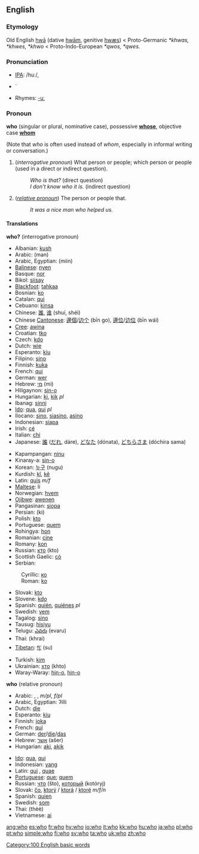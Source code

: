 ==English==

{{rank|me|an|we|43|who|said|would|been}}

===Etymology===
Old English [[hwa|hwā]] (dative [[hwam|hwām]], genitive [[hwæs]]) < Proto-Germanic ''*khwas, *khwes, *khwo'' < Proto-Indo-European ''*qwos, *qwes''.

===Pronunciation===
* [[Wiktionary:Pronunciation_key|IPA]]: /huː/, {{SAMPA|/hu:/}}
*{{audio|en-us-who.ogg|Audio (US)}}`
*Rhymes: [[Rhymes:English:-uː|-uː]]

===Pronoun===
'''who''' (singular or plural, nominative case), possessive '''[[whose]]''', objective case '''[[whom]]'''

(Note that ''who'' is often used instead of ''whom'', especially in informal writing or conversation.)

# (''interrogative pronoun'') What person or people; which person or people (used in a direct or indirect question).
#:''Who is that?'' (direct question)
#:''I don't know who it is.'' (indirect question)
# (''[[relative pronoun]]'') The person or people that.
#:''It was a nice man who helped us.''

====Translations====
'''who?''' (interrogative pronoun)
{{top}}
*Albanian: [[kush]]
*Arabic: {{ARchar|[[من|مَنْ]]}} (man)
*Arabic, Egyptian: {{ARchar|[[مين]]}} (miin)
*[[Balinese]]: [[nyen]]
*Basque: [[nor]]
*Bikol: [[siisay]]
*[[Blackfoot]]: [[tahkaa]]
*Bosnian: [[ko#Bosnian|ko]]
*Catalan: [[qui]]
*Cebuano: [[kinsa]]
*Chinese: [[誰]], [[谁]] (shuí, shéi)
*Chinese [[Cantonese]]: [[邊個]]/[[边个]] (bīn go), [[邊位]]/[[边位]] (bīn wái)
*[[Cree]]: [[awina]]
*Croatian: [[tko#Croatian|tko]]
*Czech: [[kdo]]
*Dutch: [[wie]]
*Esperanto: [[kiu]]
*Filipino: [[sino]]
*Finnish: [[kuka]]
*French: [[qui]]
*German: [[wer]]
*Hebrew: [[מי]] (mi)
*Hiligaynon: [[sin-o]]
*Hungarian: [[ki]], [[kik]] ''pl''
*Ibanag: [[sinni]]
*[[Ido]]: [[qua]], [[qui]] ''pl''
*Ilocano: [[sino]], [[siasino]], [[asino]]
*Indonesian: [[siapa]]
*Irish: [[cé]]
*Italian: [[chi]]
*Japanese: [[誰]] ([[だれ]], dáre), [[どなた]] (dónata), [[どちらさま]] (dóchira sama)
{{mid}}
*Kapampangan: [[ninu]]
*Kinaray-a: [[sin-o]]
*Korean: [[누구]] (nugu)
*Kurdish: [[kî]], [[kê]]
*Latin: [[quis]] ''m/f''
*[[Maltese]]: li
*Norwegian: [[hvem]]
*[[Ojibwe]]: [[awenen]]
*Pangasinan: [[siopa]]
*Persian: {{FAchar|[[کی]]}} (ki)
*Polish: [[kto]]
*Portuguese: [[quem]]
*Rohingya: [[hon]]
*Romanian: [[cine]]
*Romany: [[kon]]
*Russian: [[кто]] (kto)
*Scottish Gaelic: [[cò]]
*Serbian:
:Cyrillic: [[ко#Serbian|ко]]
:Roman: [[ko#Serbian|ko]]
*Slovak: [[kto]]
*Slovene: [[kdo]]
*Spanish: [[quién]], [[quiénes]] ''pl''
*Swedish: [[vem]]
*Tagalog: [[sino]]
*Tausug: [[hisiyu]]
*Telugu: [[ఎవరు]] (evaru)
*Thai: {{THchar|[[ใคร]]}} (khrai)
*[[Tibetan]]: [[སུ་]] (su)
*Turkish: [[kim]]
*Ukrainian: [[хто]] (khto)
*Waray-Waray: [[hin-o]], [[hin-o]]
{{bottom}}

'''who''' (relative pronoun)
{{top}}
*Arabic: {{ARchar|[[الذي|اَلّذِي]]}} {{Unicode|(allaðíː)}} {{m}}, {{ARchar|[[التي|اَلّتِي]]}} {{Unicode|(allatíː)}} {{f}}, {{ARchar|[[الذين|اَلّذِينَ]]}} {{Unicode|(allaðíːna)}} ''m/pl'', {{ARchar|[[اللواتي|اَلّلوَاتِي]]}} {{Unicode|(allawáːti)}} ''f/pl''
*Arabic, Egyptian: ʔilli
*Dutch: [[die]]
*Esperanto: [[kiu]]
*Finnish: [[joka]]
*French: [[qui]]
*German: [[der]]/[[die]]/[[das]]
*Hebrew: [[אשר]] (ašer)
*Hungarian: [[aki]], [[akik]] {{p}}
{{mid}}
*[[Ido]]: [[qua]], [[qui]] {{p}}
*Indonesian: [[yang]]
*Latin: [[qui]] {{m}}, [[quae]] {{f}}
*[[Portuguese]]: [[que]]; [[quem]]
*Russian: [[что]] (što), [[который]] (kotóryj) {{m}}
*Slovak: [[čo]], [[ktorý]] / [[ktorá]] / [[ktoré]] ''m/f/n''
*Spanish: [[quien]]
*Swedish: [[som]]
*Thai: {{THchar|[[ที่]]}} (thèè)
*Vietnamese: [[ai]]
{{bottom}}

[[Category:100 English basic words]]

[[ang:who]]
[[es:who]]
[[fr:who]]
[[hy:who]]
[[io:who]]
[[it:who]]
[[kk:who]]
[[hu:who]]
[[ja:who]]
[[pl:who]]
[[pt:who]]
[[simple:who]]
[[fi:who]]
[[sv:who]]
[[ta:who]]
[[uk:who]]
[[zh:who]]